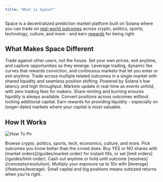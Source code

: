 ```yaml
---
title: "What is Space?"
---
```


Space is a decentralized prediction market platform built on Solana where you can trade on [real-world outcomes](/features/categories) across crypto, politics, sports, technology, culture, and more - and earn [rewards](/features/airdrops) for being right.

## What Makes Space Different

<CardGroup cols={2}>
  <Card title="True Price Discovery" icon="bullseye" iconType="solid" color="#8dcbec">
    Trade against other users, not the house. Set your own prices, exit anytime, and capture opportunities as they emerge.
  </Card>
  <Card title="Advanced Tools" icon="wrench" iconType="solid" color="#8dcbec">
    Leverage trading, dynamic fee curves that rewards conviction, and continuous markets that let you enter or exit anytime.
  </Card>
  <Card title="Multi-Outcome Markets" icon="chart-bar" iconType="solid" color="#8dcbec">
    Trade across multiple related outcomes in a single market with shared liquidity and seamless position shifting.
  </Card>
  <Card title="Built for Speed" icon="bolt" iconType="solid" color="#8dcbec">
    Powered by Solana's low latency and high throughput. Markets update in real-time as events unfold, with zero trading fees for makers.
  </Card>
  <Card title="Capital Efficient" icon="coins" iconType="solid" color="#8dcbec">
    Share minting and burning ensures liquidity is always available. Convert positions across outcomes without locking additional capital.
  </Card>
  <Card title="Earn Rewards" icon="gem" iconType="solid" color="#8dcbec">
    Earn rewards for providing liquidity - especially on longer-dated markets where your capital is most valuable.
  </Card>
</CardGroup>

## How It Works

![How To Pn](/images/how-to.png)

<Steps>
  <Step title="Choose a Market" titleSize="h3">
    Browse crypto, politics, sports, tech, economics, culture, and more. Pick outcomes you know better than the crowd does.
  </Step>
  <Step title="Build Your Position" titleSize="h3">
    Buy YES or NO shares with [market orders](/guides/market-order) for instant fills, or set [limit orders](/guides/limit-order). Cash out anytime or hold until outcome [resolves](/concepts/resolution).
  </Step>
  <Step title="Multiply Your Returns" titleSize="h3">
    Multiply your exposure up to 10x with [leverage](/features/leverage). Small capital and big positions means outsized returns when you're right.
  </Step>
</Steps>